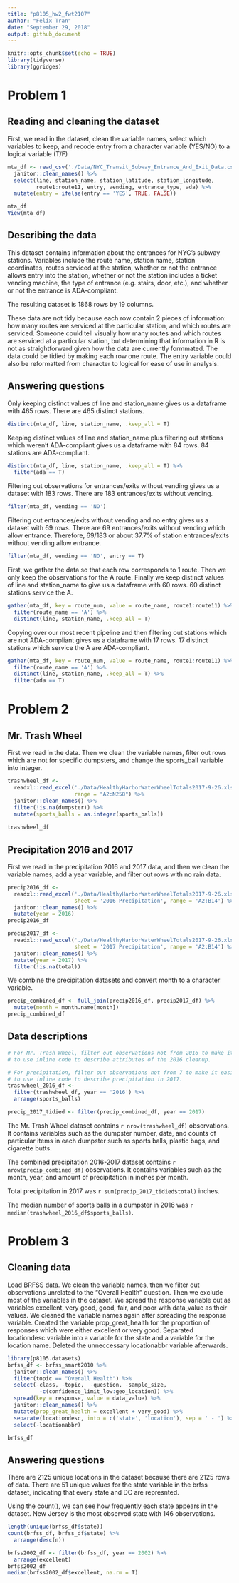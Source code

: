 ```yaml
---
title: "p8105_hw2_fwt2107"
author: "Felix Tran"
date: "September 29, 2018"
output: github_document
---
```


```r
knitr::opts_chunk$set(echo = TRUE)
library(tidyverse)
library(ggridges)
```

# Problem 1

## Reading and cleaning the dataset

First, we read in the dataset, clean the variable names, select which 
variables to keep, and recode entry from a character variable (YES/NO) to a
logical variable (T/F)
```r
mta_df <- read_csv('./Data/NYC_Transit_Subway_Entrance_And_Exit_Data.csv') %>% 
  janitor::clean_names() %>% 
  select(line, station_name, station_latitude, station_longitude, 
         route1:route11, entry, vending, entrance_type, ada) %>% 
  mutate(entry = ifelse(entry == 'YES', TRUE, FALSE))

mta_df
View(mta_df)
```

## Describing the data

This dataset contains information about the entrances for NYC's subway 
stations. Variables include the route name, station name, station coordinates,
routes serviced at the station, whether or not the entrance allows entry into
the station, whether or not the station includes a ticket vending machine,
the type of entrance (e.g. stairs, door, etc.), and whether or not the 
entrance is ADA-compliant. 

The resulting dataset is 1868 rows by 19 columns. 

These data are not tidy because each row contain 2 pieces of information: 
how many routes are serviced at the particular station, and which routes are 
serviced. Someone could tell visually how many routes and which routes are 
serviced at a particular station, but determining that information in R is 
not as straightforward given how the data are currently formmated. The data 
could be tidied by making each row one route. The entry variable could also 
be reformatted from character to logical for ease of use in analysis.

## Answering questions

Only keeping distinct values of line and station_name gives us a dataframe 
with 465 rows. There are 465 distinct stations.
```r
distinct(mta_df, line, station_name, .keep_all = T)
```

Keeping distinct values of line and station_name plus filtering out stations
which weren't ADA-compliant gives us a dataframe with 84 rows. 84 stations 
are ADA-compliant.
```r
distinct(mta_df, line, station_name, .keep_all = T) %>% 
  filter(ada == T)
```

Filtering out observations for entrances/exits without vending gives us a 
dataset with 183 rows. There are 183 entrances/exits without vending.
```r
filter(mta_df, vending == 'NO')
```

Filtering out entrances/exits without vending and no entry gives us a dataset
with 69 rows. There are 69 entrances/exits without vending which allow 
entrance. Therefore, 69/183 or about 37.7% of station entrances/exits without 
vending allow entrance.
```r
filter(mta_df, vending == 'NO', entry == T)
```

First, we gather the data so that each row corresponds to 1 route. Then we only
keep the observations for the A route. Finally we keep distinct values of line 
and station_name to give us a dataframe with 60 rows. 60 distinct stations 
service the A. 
```r
gather(mta_df, key = route_num, value = route_name, route1:route11) %>% 
  filter(route_name == 'A') %>% 
  distinct(line, station_name, .keep_all = T)
```

Copying over our most recent pipeline and then filtering out stations which
are not ADA-compliant gives us a dataframe with 17 rows. 17 distinct stations
which service the A are ADA-compliant.
```r
gather(mta_df, key = route_num, value = route_name, route1:route11) %>% 
  filter(route_name == 'A') %>% 
  distinct(line, station_name, .keep_all = T) %>% 
  filter(ada == T)
```

# Problem 2

## Mr. Trash Wheel
First we read in the data. Then we clean the variable names, filter out rows
which are not for specific dumpsters, and change the sports_ball variable into
integer. 
```r
trashwheel_df <- 
  readxl::read_excel('./Data/HealthyHarborWaterWheelTotals2017-9-26.xlsx', 
                     range = "A2:N258") %>% 
  janitor::clean_names() %>%
  filter(!is.na(dumpster)) %>% 
  mutate(sports_balls = as.integer(sports_balls))
  
trashwheel_df
```

## Precipitation 2016 and 2017

First we read in the precipitation 2016 and 2017 data, and then we clean the
variable names, add a year variable, and filter out rows with no rain data.
```r
precip2016_df <- 
  readxl::read_excel('./Data/HealthyHarborWaterWheelTotals2017-9-26.xlsx',
                     sheet = '2016 Precipitation', range = 'A2:B14') %>% 
  janitor::clean_names() %>% 
  mutate(year = 2016)
precip2016_df

precip2017_df <-
  readxl::read_excel('./Data/HealthyHarborWaterWheelTotals2017-9-26.xlsx',
                     sheet = '2017 Precipitation', range = 'A2:B14') %>% 
  janitor::clean_names() %>% 
  mutate(year = 2017) %>% 
  filter(!is.na(total))
```

We combine the precipitation datasets and convert month to a character
variable.
```r
precip_combined_df <- full_join(precip2016_df, precip2017_df) %>% 
  mutate(month = month.name[month])
precip_combined_df
```

## Data descriptions
```r
# For Mr. Trash Wheel, filter out observations not from 2016 to make it easier
# to use inline code to describe attributes of the 2016 cleanup.

# For precipitation, filter out observations not from 7 to make it easier
# to use inline code to describe precipitation in 2017.
trashwheel_2016_df <- 
  filter(trashwheel_df, year == '2016') %>% 
  arrange(sports_balls)

precip_2017_tidied <- filter(precip_combined_df, year == 2017)
```

The Mr. Trash Wheel dataset contains `r nrow(trashwheel_df)` observations. 
It contains variables such as the dumpster number, date, and counts of 
particular items in each dumpster such as sports balls, plastic bags, and
cigarette butts.

The combined precipitation 2016-2017 dataset contains 
`r nrow(precip_combined_df)` observations. It contains variables such as the 
month, year, and amount of precipitation in inches per month. 

Total precipitation in 2017 was `r sum(precip_2017_tidied$total)` inches.

The median number of sports balls in a dumpster in 2016 was 
`r median(trashwheel_2016_df$sports_balls)`.

# Problem 3
## Cleaning data
Load BRFSS data. We clean the variable names, then we filter out observations
unrelated to the "Overall Health" question. Then we exclude most of the 
variables in the dataset. We spread the response variable out as variables
excellent, very good, good, fair, and poor with data_value as their values. We 
cleaned the variable names again after spreading the response variable. Created
the variable prop_great_health for the proportion of responses which were either
excellent or very good. Separated locationdesc variable into a variable for the
state and a variable for the location name. Deleted the unneccessary
locationabbr variable afterwards.
```r
library(p8105.datasets)
brfss_df <- brfss_smart2010 %>% 
  janitor::clean_names() %>%
  filter(topic == "Overall Health") %>% 
  select(-class, -topic,  -question, -sample_size,
          -c(confidence_limit_low:geo_location)) %>%
  spread(key = response, value = data_value) %>% 
  janitor::clean_names() %>% 
  mutate(prop_great_health = excellent + very_good) %>% 
  separate(locationdesc, into = c('state', 'location'), sep = ' - ') %>% 
  select(-locationabbr)

brfss_df
```

## Answering questions
There are 2125 unique locations in the dataset because there are 2125 rows of
data. There are 51 unique values for the state variable in the brfss dataset,
indicating that every state and DC are represnted.

Using the count(), we can see how frequently each state appears in the dataset.
New Jersey is the most observed state with 146 observations.
```r
length(unique(brfss_df$state))
count(brfss_df, brfss_df$state) %>% 
  arrange(desc(n))
```


```r
brfss2002_df <- filter(brfss_df, year == 2002) %>% 
  arrange(excellent)
brfss2002_df
median(brfss2002_df$excellent, na.rm = T)
```

